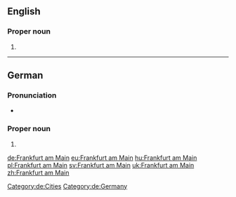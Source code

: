 ==English==

===Proper noun===
{{en-proper noun|head=[[Frankfurt]] am [[Main]]}}

# {{alternative form of|Frankfurt-am-Main|lang=en}}

----

==German==
{{wikipedia|lang=de}}

===Pronunciation===
* {{audio|De-Frankfurt am Main.ogg|Audio}}

===Proper noun===
{{de-proper noun|head={{l|de|Frankfurt}} {{l|de|am}} {{l|de|Main}}|n}}

# {{l|en|Frankfurt-am-Main}}

[[Category:de:Cities]]
[[Category:de:Germany]]

[[de:Frankfurt am Main]]
[[eu:Frankfurt am Main]]
[[hu:Frankfurt am Main]]
[[pl:Frankfurt am Main]]
[[sv:Frankfurt am Main]]
[[uk:Frankfurt am Main]]
[[zh:Frankfurt am Main]]
